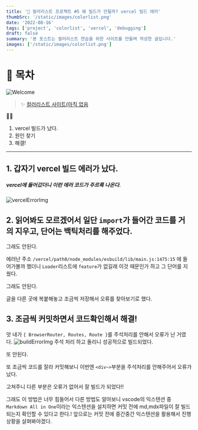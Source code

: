 ```yaml
---
title: '🎉 컬러리스트 프로젝트 #5 왜 빌드가 안될까? vercel 빌드 에러'
thumbSrc: '/static/images/colorlist.png'
date: '2022-08-16'
tags: ['project', 'colorlist', 'vercel', 'debugging']
draft: false
summary: '본 포스트는 컬러리스트 연습을 위한 사이트를 만들며 작성한 글입니다.'
images: ['/static/images/colorlist.png']
---
```


# 📌 목차

![Welcome](/static/images/colorlist.png)

> ✨ [컬러리스트 사이트(아직 없음](https://www.)

💁🏻

1. vercel 빌드가 났다.
2. 원인 찾기
3. 해결!

---

## 1. 갑자기 vercel 빌드 에러가 났다.

##### vercel에 들어갔더니 이런 에러 코드가 주르륵 나온다.

![vercelErrorImg](/Users/lisyongsyong/repository/blog/public/static/images/vercelError.webp)

## 2. 읽어봐도 모르겠어서 일단 `import`가 들어간 코드를 거의 지우고, 단어는 백틱처리를 해주었다.

그래도 안된다.<ln/>

에러난 주소 `/vercel/path0/node_modules/esbuild/lib/main.js:1475:15` 에 들어가볼까 했더니<ln/>
`Loader`리스트에 `feature`가 없길래 이것 때문인가 하고 그 단어를 지웠다.

그래도 안된다.<ln/>

글을 다른 곳에 복붙해놓고 조금씩 저장해서 오류를 찾아보기로 했다.<ln/>

## 3. 조금씩 커밋하면서 코드확인해서 해결!

앗 내가 `{ BrowserRouter, Routes, Route }`를 주석처리를 안해서 오류가 난 거였다.
![buildErrorImg](/Users/lisyongsyong/repository/blog/public/static/images/buildError.webp)
주석 처리 하고 돌리니 성공적으로 빌드되었다.

또 안된다.

또 조금씩 코드를 잘라 커밋해보니 이번엔 `<div~>`부분을 주석처리를 안해주어서 오류가 났다.

고쳐주니 다른 부분은 오류가 없어서 잘 빌드가 되었다!!<ln/>

그래도 이 방법은 너무 힘들어서 다른 방법도 알아보니 <ln/>
vscode의 익스텐션 중 `Markdown All in One`이라는 익스텐션을 설치하면 <ln/>
커밋 전에 md,mdx파일이 잘 빌드되는지 확인할 수 있다고 한다.!<ln/>
앞으로는 커밋 전에 중간중간 익스텐션을 활용해서 진행상황을 살펴봐야겠다.
